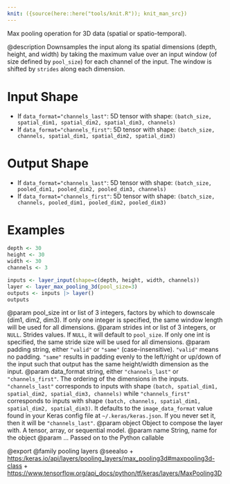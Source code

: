 ```yaml
---
knit: ({source(here::here("tools/knit.R")); knit_man_src})
---
```

Max pooling operation for 3D data (spatial or spatio-temporal).

@description
Downsamples the input along its spatial dimensions (depth, height, and
width) by taking the maximum value over an input window (of size defined by
`pool_size`) for each channel of the input. The window is shifted by
`strides` along each dimension.

# Input Shape
- If `data_format="channels_last"`:
    5D tensor with shape:
    `(batch_size, spatial_dim1, spatial_dim2, spatial_dim3, channels)`
- If `data_format="channels_first"`:
    5D tensor with shape:
    `(batch_size, channels, spatial_dim1, spatial_dim2, spatial_dim3)`

# Output Shape
- If `data_format="channels_last"`:
    5D tensor with shape:
    `(batch_size, pooled_dim1, pooled_dim2, pooled_dim3, channels)`
- If `data_format="channels_first"`:
    5D tensor with shape:
    `(batch_size, channels, pooled_dim1, pooled_dim2, pooled_dim3)`

# Examples
```r
depth <- 30
height <- 30
width <- 30
channels <- 3

inputs <- layer_input(shape=c(depth, height, width, channels))
layer <- layer_max_pooling_3d(pool_size=3)
outputs <- inputs |> layer()
outputs
```

@param pool_size int or list of 3 integers, factors by which to downscale
    (dim1, dim2, dim3). If only one integer is specified, the same
    window length will be used for all dimensions.
@param strides int or list of 3 integers, or `NULL`. Strides values. If `NULL`,
    it will default to `pool_size`. If only one int is specified, the
    same stride size will be used for all dimensions.
@param padding string, either `"valid"` or `"same"` (case-insensitive).
    `"valid"` means no padding. `"same"` results in padding evenly to
    the left/right or up/down of the input such that output has the same
    height/width dimension as the input.
@param data_format string, either `"channels_last"` or `"channels_first"`.
    The ordering of the dimensions in the inputs. `"channels_last"`
    corresponds to inputs with shape
    `(batch, spatial_dim1, spatial_dim2, spatial_dim3, channels)` while
    `"channels_first"` corresponds to inputs with shape
    `(batch, channels, spatial_dim1, spatial_dim2, spatial_dim3)`.
    It defaults to the `image_data_format` value found in your Keras
    config file at `~/.keras/keras.json`. If you never set it, then it
    will be `"channels_last"`.
@param object Object to compose the layer with. A tensor, array, or sequential model.
@param name String, name for the object
@param ... Passed on to the Python callable

@export
@family pooling layers
@seealso
+ <https:/keras.io/api/layers/pooling_layers/max_pooling3d#maxpooling3d-class>
+ <https://www.tensorflow.org/api_docs/python/tf/keras/layers/MaxPooling3D>
